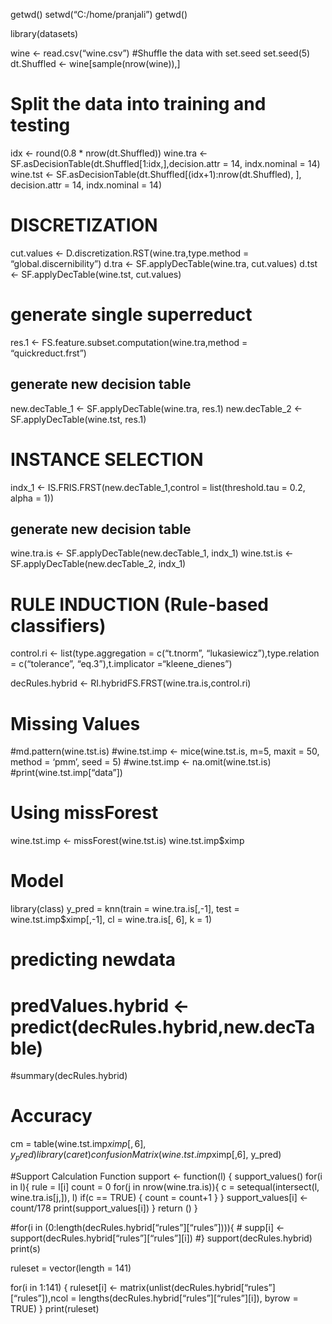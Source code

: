 getwd()
setwd("C:/home/pranjali")
getwd()

library(datasets)

wine <- read.csv("wine.csv")
#Shuffle the data with set.seed
set.seed(5)
dt.Shuffled <- wine[sample(nrow(wine)),]

# Split the data into training and testing
idx <- round(0.8 * nrow(dt.Shuffled))
wine.tra <-SF.asDecisionTable(dt.Shuffled[1:idx,],decision.attr = 14, indx.nominal = 14)
wine.tst <- SF.asDecisionTable(dt.Shuffled[(idx+1):nrow(dt.Shuffled), ], decision.attr = 14, indx.nominal = 14)

# DISCRETIZATION
cut.values <- D.discretization.RST(wine.tra,type.method = "global.discernibility")
d.tra <- SF.applyDecTable(wine.tra, cut.values)
d.tst <- SF.applyDecTable(wine.tst, cut.values)

# generate single superreduct
res.1 <- FS.feature.subset.computation(wine.tra,method = "quickreduct.frst") 

## generate new decision table
new.decTable_1 <- SF.applyDecTable(wine.tra, res.1)
new.decTable_2 <- SF.applyDecTable(wine.tst, res.1)

# INSTANCE SELECTION
indx_1 <- IS.FRIS.FRST(new.decTable_1,control = list(threshold.tau = 0.2, alpha = 1))

## generate new decision table
wine.tra.is <- SF.applyDecTable(new.decTable_1, indx_1)
wine.tst.is <- SF.applyDecTable(new.decTable_2, indx_1)


# RULE INDUCTION (Rule-based classifiers)
control.ri <- list(type.aggregation = c("t.tnorm", "lukasiewicz"),type.relation = c("tolerance", "eq.3"),t.implicator ="kleene_dienes")

decRules.hybrid <- RI.hybridFS.FRST(wine.tra.is,control.ri)

# Missing Values
#md.pattern(wine.tst.is) 
#wine.tst.imp <- mice(wine.tst.is, m=5, maxit = 50, method = 'pmm', seed = 5)
#wine.tst.imp <- na.omit(wine.tst.is)
#print(wine.tst.imp["data"])


# Using missForest
wine.tst.imp <- missForest(wine.tst.is)
wine.tst.imp$ximp


# Model
library(class)
y_pred = knn(train = wine.tra.is[,-1], test = wine.tst.imp$ximp[,-1], cl = wine.tra.is[, 6], k = 1)

# predicting newdata
# predValues.hybrid <- predict(decRules.hybrid,new.decTable)#

#summary(decRules.hybrid)

# Accuracy
cm = table(wine.tst.imp$ximp[,6], y_pred)
library(caret)
confusionMatrix(wine.tst.imp$ximp[,6], y_pred)

#Support Calculation Function
support <- function(l) {
  support_values()
  for(i in l){
    rule = l[i]
    count = 0
    for(j in nrow(wine.tra.is)){
      c = setequal(intersect(l, wine.tra.is[j,]), l)
      if(c == TRUE) { 
      count = count+1
      }
    }
    support_values[i] <- count/178
    print(support_values[i])
  }
  return ()
}



#for(i in (0:length(decRules.hybrid["rules"]["rules"]))){
#  supp[i] <- support(decRules.hybrid["rules"]["rules"][i])
#}
support(decRules.hybrid)
print(s)

ruleset = vector(length = 141)

for(i in 1:141) {
 ruleset[i] <- matrix(unlist(decRules.hybrid["rules"]["rules"]),ncol = lengths(decRules.hybrid["rules"]["rules"][i]), byrow = TRUE)
}
print(ruleset)



